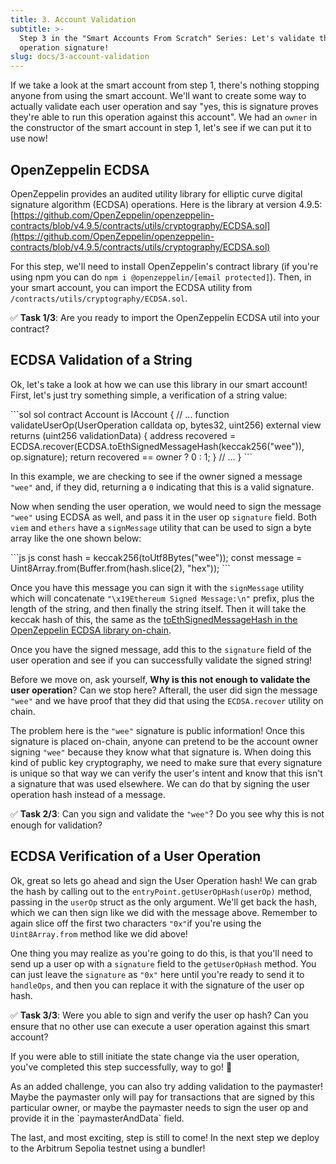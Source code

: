 ```yaml
---
title: 3. Account Validation
subtitle: >-
  Step 3 in the "Smart Accounts From Scratch" Series: Let's validate the user
  operation signature!
slug: docs/3-account-validation
---
```



If we take a look at the smart account from step 1, there's nothing stopping anyone from using the smart account. We'll want to create some way to actually validate each user operation and say "yes, this is signature proves they're able to run this operation against this account". We had an `owner` in the constructor of the smart account in step 1, let's see if we can put it to use now!

## OpenZeppelin ECDSA

OpenZeppelin provides an audited utility library for elliptic curve digital signature algorithm (ECDSA) operations. Here is the library at version 4.9.5: [https://github.com/OpenZeppelin/openzeppelin-contracts/blob/v4.9.5/contracts/utils/cryptography/ECDSA.sol](https://github.com/OpenZeppelin/openzeppelin-contracts/blob/v4.9.5/contracts/utils/cryptography/ECDSA.sol)

For this step, we'll need to install OpenZeppelin's contract library (if you're using npm you can do `npm i @openzeppelin/[email protected]`). Then, in your smart account, you can import the ECDSA utility from `/contracts/utils/cryptography/ECDSA.sol`.

✅ **Task 1/3**: Are you ready to import the OpenZeppelin ECDSA util into your contract?

## ECDSA Validation of a String

Ok, let's take a look at how we can use this library in our smart account! First, let's just try something simple, a verification of a string value:

<CodeGroup>
  ```sol sol
  contract Account is IAccount {
  		// ...
      function validateUserOp(UserOperation calldata op, bytes32, uint256)
          external
          view
          returns (uint256 validationData)
      {
          address recovered = ECDSA.recover(ECDSA.toEthSignedMessageHash(keccak256("wee")), op.signature);
          return recovered == owner ? 0 : 1;
      }
     	// ...
  }
  ```
</CodeGroup>

In this example, we are checking to see if the owner signed a message `"wee"` and, if they did, returning a `0` indicating that this is a valid signature.

Now when sending the user operation, we would need to sign the message `"wee"` using ECDSA as well, and pass it in the user op `signature` field. Both `viem` and `ethers` have a `signMessage` utility that can be used to sign a byte array like the one shown below:

<CodeGroup>
  ```js js
  const hash = keccak256(toUtf8Bytes("wee"));
  const message = Uint8Array.from(Buffer.from(hash.slice(2), "hex"));
  ```
</CodeGroup>

Once you have this message you can sign it with the `signMessage` utility which will concatenate `"\x19Ethereum Signed Message:\n"` prefix, plus the length of the string, and then finally the string itself. Then it will take the keccak hash of this, the same as the [toEthSignedMessageHash in the OpenZeppelin ECDSA library on-chain](https://github.com/OpenZeppelin/openzeppelin-contracts/blob/v4.9.5/contracts/utils/cryptography/ECDSA.sol#L165C1-L174).

Once you have the signed message, add this to the `signature` field of the user operation and see if you can successfully validate the signed string!

Before we move on, ask yourself, **Why is this not enough to validate the user operation**? Can we stop here? Afterall, the user did sign the message `"wee"` and we have proof that they did that using the `ECDSA.recover` utility on chain.

The problem here is the `"wee"` signature is public information! Once this signature is placed on-chain, anyone can pretend to be the account owner signing `"wee"` because they know what that signature is. When doing this kind of public key cryptography, we need to make sure that every signature is unique so that way we can verify the user's intent and know that this isn't a signature that was used elsewhere. We can do that by signing the user operation hash instead of a message.

✅ **Task 2/3**: Can you sign and validate the `"wee"`? Do you see why this is not enough for validation?

## ECDSA Verification of a User Operation

Ok, great so lets go ahead and sign the User Operation hash! We can grab the hash by calling out to the `entryPoint.getUserOpHash(userOp)` method, passing in the `userOp` struct as the only argument. We'll get back the hash, which we can then sign like we did with the message above. Remember to again slice off the first two characters `"0x"`if you're using the `Uint8Array.from` method like we did above!

One thing you may realize as you're going to do this, is that you'll need to send up a user op with a `signature` field to the `getUserOpHash` method. You can just leave the `signature` as `"0x"` here until you're ready to send it to `handleOps`, and then you can replace it with the signature of the user op hash.

✅ **Task 3/3**: Were you able to sign and verify the user op hash? Can you ensure that no other use can execute a user operation against this smart account?

If you were able to still initiate the state change via the user operation, you've completed this step successfully, way to go! 🎉

<Info title = "Extra Challenge!">
  As an added challenge, you can also try adding validation to the paymaster! Maybe the paymaster only will pay for transactions that are signed by this particular owner, or maybe the paymaster needs to sign the user op and provide it in the `paymasterAndData` field.
</Info>

The last, and most exciting, step is still to come! In the next step we deploy to the Arbitrum Sepolia testnet using a bundler!

